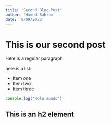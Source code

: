 ```yaml
---
title: 'Second Blog Post'
author: 'Hamed Bahram'
date: '9/09/2023'
---
```


# This is our second post

Here is a regular paragraph

here is a list:

- Item one
- Item two
- Item three

```js
console.log('Hola mundo')
```

## This is an h2 element